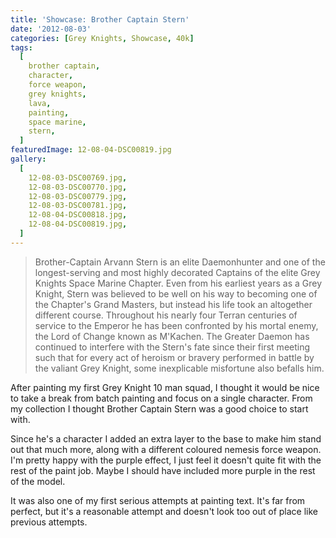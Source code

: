 ```yaml
---
title: 'Showcase: Brother Captain Stern'
date: '2012-08-03'
categories: [Grey Knights, Showcase, 40k]
tags:
  [
    brother captain,
    character,
    force weapon,
    grey knights,
    lava,
    painting,
    space marine,
    stern,
  ]
featuredImage: 12-08-04-DSC00819.jpg
gallery:
  [
    12-08-03-DSC00769.jpg,
    12-08-03-DSC00770.jpg,
    12-08-03-DSC00779.jpg,
    12-08-03-DSC00781.jpg,
    12-08-04-DSC00818.jpg,
    12-08-04-DSC00819.jpg,
  ]
---
```


> Brother-Captain Arvann Stern is an elite Daemonhunter and one of the longest-serving and most highly decorated Captains of the elite Grey Knights Space Marine Chapter. Even from his earliest years as a Grey Knight, Stern was believed to be well on his way to becoming one of the Chapter's Grand Masters, but instead his life took an altogether different course. Throughout his nearly four Terran centuries of service to the Emperor he has been confronted by his mortal enemy, the Lord of Change known as M'Kachen. The Greater Daemon has continued to interfere with the Stern's fate since their first meeting such that for every act of heroism or bravery performed in battle by the valiant Grey Knight, some inexplicable misfortune also befalls him.

After painting my first Grey Knight 10 man squad, I thought it would be nice to take a break from batch painting and focus on a single character. From my collection I thought Brother Captain Stern was a good choice to start with.

Since he's a character I added an extra layer to the base to make him stand out that much more, along with a different coloured nemesis force weapon. I'm pretty happy with the purple effect, I just feel it doesn't quite fit with the rest of the paint job. Maybe I should have included more purple in the rest of the model.

It was also one of my first serious attempts at painting text. It's far from perfect, but it's a reasonable attempt and doesn't look too out of place like previous attempts.
